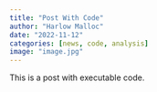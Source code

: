 ```yaml
---
title: "Post With Code"
author: "Harlow Malloc"
date: "2022-11-12"
categories: [news, code, analysis]
image: "image.jpg"
---
```


This is a post with executable code.
